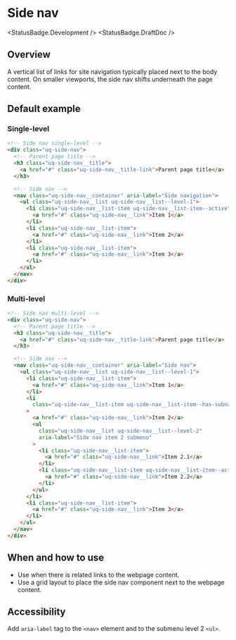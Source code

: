 
# Side nav

<StatusBadge.Development />
<StatusBadge.DraftDoc />

## Overview

A vertical list of links for site navigation typically placed next to the body content. On smaller viewports, the side nav shifts underneath the page content.

## Default example

### Single-level

<Canvas sourceState="hidden">
  <Story id="components-side-nav--side-nav-single-level" />
</Canvas>

```html
<!-- Side nav single-level -->
<div class="uq-side-nav">
  <!-- Parent page title -->
  <h3 class="uq-side-nav__title">
    <a href="#" class="uq-side-nav__title-link">Parent page title</a>
  </h3>

  <!-- Side nav -->
  <nav class="uq-side-nav__container" aria-label="Side navigation">
    <ul class="uq-side-nav__list uq-side-nav__list--level-1">
      <li class="uq-side-nav__list-item uq-side-nav__list-item--active">
        <a href="#" class="uq-side-nav__link">Item 1</a>
      </li>
      <li class="uq-side-nav__list-item">
        <a href="#" class="uq-side-nav__link">Item 2</a>
      </li>
      <li class="uq-side-nav__list-item">
        <a href="#" class="uq-side-nav__link">Item 3</a>
      </li>
    </ul>
  </nav>
</div>
```

### Multi-level

<Canvas sourceState="hidden">
  <Story id="components-side-nav--side-nav-multi-level" />
</Canvas>

```html
<!-- Side nav multi-level -->
<div class="uq-side-nav">
  <!-- Parent page title -->
  <h3 class="uq-side-nav__title">
    <a href="#" class="uq-side-nav__title-link">Parent page title</a>
  </h3>

  <!-- Side nav -->
  <nav class="uq-side-nav__container" aria-label="Side nav">
    <ul class="uq-side-nav__list uq-side-nav__list--level-1">
      <li class="uq-side-nav__list-item">
        <a href="#" class="uq-side-nav__link">Item 1</a>
      </li>
      <li
        class="uq-side-nav__list-item uq-side-nav__list-item--has-subnav uq-side-nav__list-item--active uq-side-nav__list-item--open"
      >
        <a href="#" class="uq-side-nav__link">Item 2</a>
        <ul
          class="uq-side-nav__list uq-side-nav__list--level-2"
          aria-label="Side nav item 2 submenu"
        >
          <li class="uq-side-nav__list-item">
            <a href="#" class="uq-side-nav__link">Item 2.1</a>
          </li>
          <li class="uq-side-nav__list-item uq-side-nav__list-item--active">
            <a href="#" class="uq-side-nav__link">Item 2.2</a>
          </li>
        </ul>
      </li>
      <li class="uq-side-nav__list-item">
        <a href="#" class="uq-side-nav__link">Item 3</a>
      </li>
    </ul>
  </nav>
</div>
```

## When and how to use

- Use when there is related links to the webpage content.
- Use a grid layout to place the side nav component next to the webpage content.

## Accessibility

Add `aria-label` tag to the `<nav>` element and to the submenu level 2 `<ul>`.
